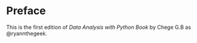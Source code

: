 # Preface {.unnumbered}

This is the first edition of *Data Analysis with Python Book* by Chege G.B as \textcolor{blue}{\textbf{STATS\_SOLUTIONS}}@ryannthegeek.

```{=tex}
\cleardoublepage
\pagenumbering{arabic}
\pagestyle{fancy}
```